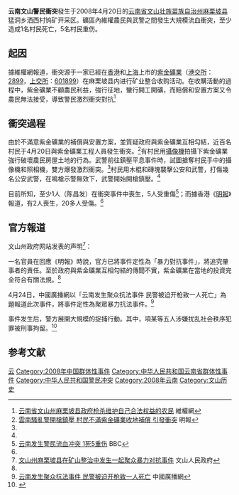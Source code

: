 '''云南文山警民衝突'''發生于2008年4月20日的[[云南省|云南省]][[文山壮族苗族自治州|文山壮族苗族自治州]][[麻栗坡县|麻栗坡县]]猛洞乡洒西村钨矿开采区。礦區內維權農民與武警之間發生大規模流血衝突，至少造成1名村民死亡，5名村民重伤。

== 起因 ==
據維權網報道，衝突源于一家已經在[[香港|香港]]和[[上海|上海]]上市的[[紫金礦業|紫金礦業]]（[[港交所|港交所]]：[http://www.hkex.com.hk/invest/index.asp?id=company/quote_page_c.asp?WidCoID=2899&langcode=c 2899]{{dead link|date=十一月 2017 |bot=InternetArchiveBot }}，[[上交所|上交所]]：[https://web.archive.org/web/20090608003600/http://www.sse.com.cn/sseportal/webapp/datapresent/SSEQueryListCmpAct?reportName=QueryListCmpRpt&REPORTTYPE=GSZC&PRODUCTID=601899&COMPANY_CODE=601899 601899]）在麻栗坡县内进行矿业整合收购活动。在收購活動的過程中，紫金礦業不顧農民利益，強行征地，蠻行開工開礦，而賠償和安置方案又令農民無法接受，導致警民激烈衝突對抗<ref name=chrd>[http://crd-net.org/Article/Class53/200804/20080421225046_8451.html 云南省文山州麻栗坡县政府枪杀维护自己合法权益的农民] {{Wayback|url=http://crd-net.org/Article/Class53/200804/20080421225046_8451.html |date=20080429184610 }} 維權網</ref>

== 衝突過程 ==
由於不滿意紫金礦業的補償與安置方案，並質疑政府與紫金礦業互相勾結，近百名村民于4月20日與紫金礦業工程人員發生衝突。<ref name=mingpao>[http://www.mingpaonews.com/20080422/caindex.htm 雲南騷亂警開槍鎮壓 村民不滿紫金礦業收地補償 引發衝突] {{Wayback|url=http://www.mingpaonews.com/20080422/caindex.htm |date=20080617231528 }} 明報</ref>有村民用[[攝像機|攝像機]]拍攝下紫金礦業強行破壞農民房屋土地的行為。武警前往鎮壓平息事件時，試圖搶奪村民手中的攝像機和照相機，雙方爆發激烈衝突。<ref name=chrd/>村民用木棍和磚塊襲擊公安和武警，打傷幾名公安武警，在鳴槍示警無效下，武警開始開槍鎮壓。<ref name=mingpao/>

目前所知，至少1人（陈昌发）在衝突事件中喪生，5人受重傷<ref name=BBC>[http://news.bbc.co.uk/chinese/simp/hi/newsid_7360000/newsid_7360300/7360333.stm 云南发生警民流血冲突 1死5重伤] {{Wayback|url=http://news.bbc.co.uk/chinese/simp/hi/newsid_7360000/newsid_7360300/7360333.stm |date=20191129121404 }} BBC</ref>；而據香港《[[明報|明報]]》報道，有2人喪生，20多人受傷。<ref name=mingpao/>

== 官方報道 ==
文山州政府网站发表的声明<ref>[http://www.ynws.gov.cn/docdetail_new.asp?id1=20080421223437 文山州麻栗坡县在矿山整治中发生一起聚众暴力对抗事件] {{Wayback|url=http://www.ynws.gov.cn/docdetail_new.asp?id1=20080421223437 |date=20080430181413 }} 文山人民政府</ref>：
{{quote|<p>2008年4月20日上午，文山州麻栗坡县在组织有关部门开展矿山整治过程中，该县猛洞乡洒西村极少数别有用心者煽动70余名群众持长刀、棍棒、砖头、石块等凶器暴力对抗，并打伤前来维护秩序的5名公安民警。公安民警在鸣防暴枪示警无效、人身安全受到严重威胁的情况下，被迫依法使用防暴枪、警棍、盾牌进行自卫，导致11名袭警人员不同程度地受伤，其中1人在送往医院抢救途中死亡。</p> 
<p>目前，事态已得到有效控制，所有受伤人员已及时送往医院救治，善后工作正有序进行。</p>}}

一名官員在回應《明報》時說，官方已將事件定性為「暴力對抗事件」，將追究肇事者的責任。至於政府與紫金礦業互相勾結的傳聞不實，紫金礦業在當地的投資完全符合有關法規。<ref name=mingpao/>

4月24日，中國廣播網以「云南发生聚众抗法事件 民警被迫开枪致一人死亡」為題報道此次事件，將事件定性為聚眾暴力抗法事件。<ref>[http://news.163.com/08/0424/13/4AA238AB0001124J.html 云南发生聚众抗法事件 民警被迫开枪致一人死亡] {{Wayback|url=http://news.163.com/08/0424/13/4AA238AB0001124J.html |date=20080430050534 }} 中國廣播網</ref>

事件发生后，警方展開大規模的捉捕行動。其中，項某等五人涉嫌扰乱社会秩序犯罪被刑事拘留。<ref>{{Cite web |url=http://news.eastday.com/c/20080423/u1a3547214.html |title=云南文山70余人暴力袭警续：5名组织者被拘留 |accessdate=2008-06-30 |archive-date=2019-01-18 |archive-url=https://web.archive.org/web/20190118213419/http://news.eastday.com/c/20080423/u1a3547214.html |dead-url=no }}</ref>

==参考文献==
{{Reflist|2}}

[[Category:2008年4月|云]]
[[Category:2008年中国群体性事件|Category:2008年中国群体性事件]]
[[Category:中华人民共和国云南省群体性事件|Category:中华人民共和国云南省群体性事件]]
[[Category:中华人民共和国警民冲突|Category:中华人民共和国警民冲突]]
[[Category:2008年云南|Category:2008年云南]]
[[Category:文山历史|Category:文山历史]]